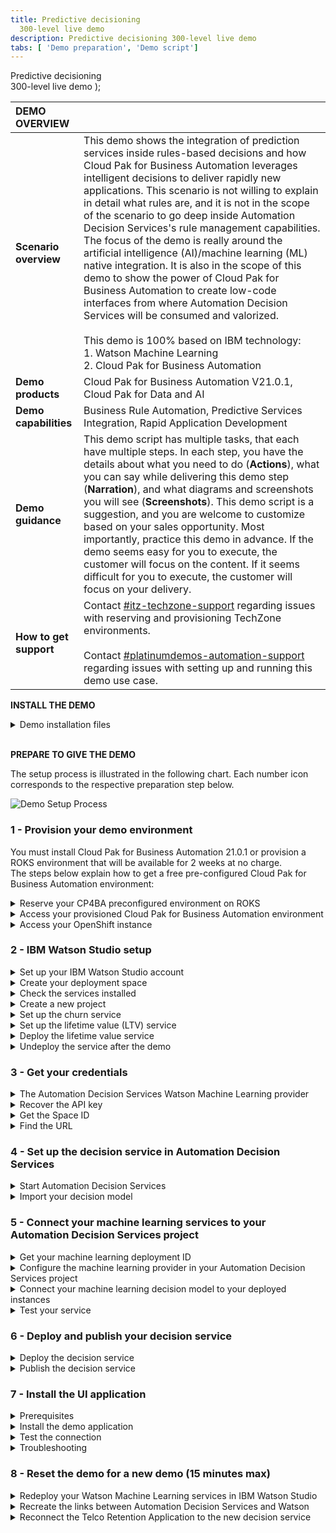 ```yaml
---
title: Predictive decisioning
  300-level live demo
description: Predictive decisioning 300-level live demo
tabs: [ 'Demo preparation', 'Demo script']
---
```


  <span>
    Predictive decisioning <br/> 300-level live demo
  </span> );

<span id="top"></span>

| DEMO OVERVIEW | |
| :---         | :--- |
| **Scenario overview** | This demo shows the integration of prediction services inside rules-based decisions and how Cloud Pak for Business Automation leverages intelligent decisions to deliver rapidly new applications. This scenario is not willing to explain in detail what rules are, and it is not in the scope of the scenario to go deep inside Automation Decision Services's rule management capabilities. The focus of the demo is really around the artificial intelligence (AI)/machine learning (ML) native integration. It is also in the scope of this demo to show the power of Cloud Pak for Business Automation to create low-code interfaces from where Automation Decision Services will be consumed and valorized. <br/><br/> This demo is 100% based on IBM technology: <br/> 1.	Watson Machine Learning <br/> 2.	Cloud Pak for Business Automation |
| **Demo products** | Cloud Pak for Business Automation V21.0.1, Cloud Pak for Data and AI |
| **Demo capabilities** | Business Rule Automation, Predictive Services Integration, Rapid Application Development |
| **Demo guidance** | This demo script has multiple tasks, that each have multiple steps. In each step, you have the details about what you need to do (**Actions**), what you can say while delivering this demo step (**Narration**), and what diagrams and screenshots you will see (**Screenshots**). This demo script is a suggestion, and you are welcome to customize based on your sales opportunity. Most importantly, practice this demo in advance. If the demo seems easy for you to execute, the customer will focus on the content. If it seems difficult for you to execute, the customer will focus on your delivery. |
| **How to get support** | Contact <a href="https://ibm-cloud.slack.com/archives/C0124J683GW" target="_blank" rel="noreferrer">#itz-techzone-support</a> regarding issues with reserving and provisioning TechZone environments. <br/><br/> Contact <a href="https://ibm-cloud.slack.com/archives/C0216F39ACU" target="_blank" rel="noreferrer">#platinumdemos-automation-support</a> regarding issues with setting up and running this demo use case. |

<span id="install-the-demo"></span>

**INSTALL THE DEMO**

<details>

<summary>Demo installation files</summary>

<br/>

Before proceeding with the steps below, please download the following files: <br/>
•	[Customer churn logs](./SkyTalk_customer_churn_logs.csv) <br/>
•	[Customer LTV logs](./SkyTalk_customer_LTV_logs.csv) <br/>
•	<a href="./Retention-Policy.pdf" target="_blank" rel="noreferrer">Retention policy</a> <br/>
•	[SkyTalk call center application](./SkyTalk_call_center_application.twx) <br/>
•	[SkyTalk retention decision service](./SkyTalk-retention-DS.zip) <br/>

<br/>

These files will be referenced in the steps below.

<br/>

</details>

<br/>

**PREPARE TO GIVE THE DEMO**

The setup process is illustrated in the following chart. Each number icon corresponds to the respective preparation step below. <br/>

![Demo Setup Process](./images/0-demo-installation-process.png)

### 1 - Provision your demo environment

You must install Cloud Pak for Business Automation 21.0.1 or provision a ROKS environment that will be available for 2 weeks at no charge. <br/>
The steps below explain how to get a free pre-configured Cloud Pak for Business Automation environment:

<details>

<summary>Reserve your CP4BA preconfigured environment on ROKS</summary>
<br/>

1. Log in to the <a href="http://techzone.ibm.com" target="_blank" rel="noreferrer">IBM Technology Zone</a> using your IBM ID. Then, click on the **Activation Kits** tab. <br/><br/>

![TechZone](./images/1-Techzone_600.png)
<br/><br/>

2. Scroll down to click on the **Cloud Pak for Business Automation** tile. <br/><br/>

![CP4BA Activation Kit](./images/1-CP4BA_Activation_Kit_600.png)
<br/><br/>

3. Click on the **Environments - Reserve Here!** tab. Then, select the **Reserve Here! - Cloud Pak for Business Automation OpenShift Demo Environments** tile. <br/><br/>

4. Click on the **Preinstalled OpenShift Environments** tab. Then, select the latest version of the **Preinstalled Cloud Pak for Business Automation on Red Hat OpenShift on IBM Cloud**. <br/><br/>

5. Select **Reserve now**. Then, after entering the **Purpose**, **Preferred Geography**, and **Notes**, click on **Submit**. <br/><br/>

6. When you are done, you will see a confirmation message. In addition, you will receive a confirmation email with all the access links. <br/><br/>

![Confirmation](./images/1-Confirmation_600.png)
<br/><br/>

![Confirmation Email](./images/1-Confirmation_email_600.png)
<br/><br/>

7. Then, you will receive an email confirming that your instance is provisioned. It may take 30 to 45 minutes. <br/><br/>

![Instance Provisioned](./images/1-Ready_email_600.png)
<br/><br/>

**[Go to top](#top)**

</details>

<details>

<summary>Access your provisioned Cloud Pak for Business Automation environment</summary>
<br/>

1. Log in to the <a href="http://techzone.ibm.com" target="_blank" rel="noreferrer">IBM Technology Zone</a>. <br/><br/>

2. At the top right corner, click on the **Profile** icon. Then, click on **Reservations**. You will then be directed to the **My reservations** page, in which you can see your reservation details. Note: Bookmark this page for ease of reference. <br/><br/>

![Reservations](./images/2-Reservations_600.png)
<br/><br/>

![My Reservations](./images/2-My_Reservations_600.png)
<br/><br/>

3. Once it's provisioned, your instance should look like the screenshot below. <br/><br/>

![Provisioned Instance](./images/2-Provisioned_Instance_600.png)
<br/><br/>

**[Go to top](#top)**

</details>

<details>

<summary>Access your OpenShift instance</summary>
<br/>

When your instance is provisioned, you should receive a confirmation email with the access links. If the links are not attached to the email, please refer to the steps below. <br/><br/>

1. Go to the <a href="https://github.ibm.com/jgoodhue/cp4ba-roks-install" target="_blank" rel="noreferrer">START HERE</a> section in your OpenShift Instance. Note: The link is also provided in the confirmation email. <br/><br/>

![IBM Technology Zone](./images/3-Start_Here_600.png)
<br/><br/>

2. Click to open the **README.md** file, and scroll down to click on **Preinstalled Cluster**. Under **Instructions**, click on **2 - Wait for your cluster** to expand the section and follow step 2.2. <br/><br/>

3. From your **Reservation** page, double-click on your instance, and copy your **Environment ID**. <br/><br/>

![Environment ID](./images/3-EnvironmentID_600.png)
<br/><br/>

4. Log in to your <a href="https://cloud.ibm.com/kubernetes/clusters?platformType=openshift" target="_blank" rel="noreferrer">IBM Cloud</a> account. <br/><br/>

5. On the top menu, swap to the **DTESQUAD** account. <br/><br/>

![DTESQUAD](./images/3-DTE_Squad_600.png)
<br/><br/>

6. From the **Clusters** menu, search for your cluster using the **Environment ID** that was copied from step 3. <br/><br/>

![Clusters](./images/3-Cluster_Menu_600.png)
<br/><br/>

7. Check that your cluster's state is green, and double-click on it. Check that your **Ingress subdomain** is set up, and open your **OpenShift web console**. <br/><br/>

8. Open the **Workloads** menu, and select **Config Maps**. Then, set your project to **dtecp4ba**. <br/> <br/>

9. Search for **access** to access the **icp4Adeploy-cp4ba-access-info** file. Open this file to access all your access links and credentials to the various environments. Note: You have the **ADS-runtime-access-info** in that file as well. <br/> <br/>

![Access](./images/3-Access_600.png)
<br/><br/>

10. The important link is the **BAStudio URL**. From this URL, you will be able to access the key elements of the demo: <br/>
•	Business Automation Studio <br/>
•	Application Designer <br/>
•	Automation Decision Services <br/> <br/>

11. You are now ready to set up the demo. Open **BAStudio** from the Automation Decision Services link in the access file.

<br/><br/>

**[Go to top](#top)**

</details>

<span id="prep-2"></span>

### 2 - IBM Watson Studio setup

<details>

<summary>Set up your IBM Watson Studio account</summary>
<br/>

1. Click <a href="http://cloud.ibm.com/" target="_blank" rel="noreferrer">here</a> to log in to your IBM Cloud account, or create a new one. <br/><br/>

2. Click on **Catalog** at the top, and type **Watson Studio** in the search menu. Then, select **Watson Studio Lite**. <br/><br/>

![Watson Studio](./images/2-1-Watson_Studio_600.png)
<br/><br/>

![Watson Studio Lite](./images/2-1-Watson_Studio_Lite_600.png)
<br/><br/>

3. Select a location for your service. Select the **Lite** plan (free), and click **Create**. <br/><br/>

4. Once it's provisioned, click on **Get Started**. <br/><br/>

**[Go to top](#top)**

</details>

<details>

<summary>Create your deployment space</summary>
<br/>

1. Click on **New deployment space**. <br/><br/>

![Get Started](./images/2-1-Get_Started_600.png)
<br/><br/>

2. Give a name to your deployment space (e.g., SkyTalk production space). <br/><br/>

3. Create your **Cloud Object Storage** service. <br/>
a.	Go in the **Select object service** section, and click **Create**. <br/>
b.	Select the **Lite** version, and click **Create**. <br/> <br/>

4. Select your machine learning service. <br/>
a.	Go in the **Select machine learning service (optional)** section, and click **Create**. Then, select your location. <br/>
b.	Select the **Lite** version, and click **Create**. <br/>
c.	Click on **Select a machine learning service**, and scroll to select your newly created machine learning service. <br/>
d.	Click on **Create** (bottom right of the screen), and let the deployment space creation run. <br/>
e.	Once it's done, you should see a **The space is ready** message. Click on **View new space** to see your new deployment space. <br/> <br/>

![Preparing Space](./images/2-2-Space_Preparing_600.png)
<br/><br/>

![Space Ready](./images/2-2-Space_Ready_600.png)
<br/><br/>

**[Go to top](#top)**

</details>

<details>

<summary>Check the services installed</summary>
<br/>

1. Click on the **Menu** icon (top left corner). <br/><br/>

![Space](./images/2-2-View_Space_600.png)
<br/><br/>

2. Click on **Services**, and then select **Service instances**. <br/><br/>

![Services](./images/2-3-Services_600.png)
<br/><br/>

3. You should now see your three newly created services. <br/><br/>

![Service Instances](./images/2-3-Service_Instances_600.png)
<br/><br/>

**[Go to top](#top)**

</details>

<details>

<summary>Create a new project</summary>
<br/>

1. Click on **IBM Watson Studio**, and then click on **New project**. <br/><br/>

2. Select **Create an empty project**, and enter details for your project. Once it's created, you'll have an empty project. <br/><br/>

3. Click on **Add to project** and add the **AutoAI experiment**. <br/><br/>

![Empty Project](./images/2-4-Empty_Project_600.png)
<br/><br/>

![Choose Asset Type](./images/2-4-Add_AutoAI_600.png)
<br/><br/>

4. Enter a name for your experiment. Example: LOT-Customer retention demo experiment <br/><br/>

5. Click on **Associate a Machine Learning service instance**. <br/><br/>

6. Select your machine learning service instance, and click on **Associate service** in the blue ribbon. <br/><br/>

![Associate service](./images/2-4-Associate_Service_600.png)
<br/><br/>

7. In the AutoAI configuration menu, click on **Reload**. Your machine learning service should now show up. <br/><br/>

8. At the bottom right corner, click on **Create** to create your machine learning experiment in Watson Studio. Once it's completed, your AutoAI experiment is ready to be set up. <br/><br/>

**[Go to top](#top)**

</details>

<details>

<summary>Set up the churn service</summary>
<br/>

1. Under **Add data sources**, click on **Browse**. <br/><br/>

![Project](./images/2-4-Project_Ready_600.png)
<br/><br/>

2. Select the **SkyTalk_customer_churn_logs.csv** file. Note: This data file was already downloaded as one of the [demo installation files](#install-the-demo). <br/><br/>

![Select File](./images/2-5-Select_File_600.png)
<br/><br/>

3. Select the prediction criteria by following the steps below. <br/><br/>

a.	Click on **Select prediction column**. <br/><br/>

![Prediction Column](./images/2-5-Prediction_Column_600.png)
<br/><br/>

b.	Select **CHURN**. <br/><br/>

![Churn](./images/2-5-Churn_600.png)
<br/><br/>

c.	Click on **Run experiment**. Your AutoAI run will begin, and it should take around five minutes. Once it's done, the progress map's status will read **Experiment completed**. <br/><br/>

![Run Experiment](./images/2-5-Run_Experiment_600.png)
<br/><br/>

![Experiment Summary](./images/2-5-Experiment_600.png)
<br/><br/>

![Experiment Completed](./images/2-5-Experiment_Completed_600.png)
<br/><br/>

d.	Click on the first row in the **Pipeline leaderboard**, and then select **Save as**. <br/><br/>

![Pipeline Leaderboard](./images/2-5-Pipeline_600.png)
<br/><br/>

e.	Select **Model**, and click on **Create**. Then, you should see a **Saved model successfully** notification. <br/><br/>

![Model Details](./images/2-5-Model_600.png)
<br/><br/>

f.	Return to the project view by clicking on the machine learning experiment in the breadcrumb navigation bar. You should now see your Watson Machine Learning (WML) model listed. <br/><br/>

![Navigation Bar](./images/2-5-Breadcrumb_600.png)
<br/><br/>

![WML](./images/2-5-WML_600.png)
<br/><br/>

**[Go to top](#top)**

</details>

<details>

<summary>Set up the lifetime value (LTV) service</summary>
<br/>

1. Follow the steps below to add the customer lifetime value CSV file to your data assets. <br/><br/>

a.	Click on **New Data asset**, and select **browse**. <br/><br/>

![Project View](./images/2-5-WML_600.png)
<br/><br/>

b.	Select the **SkyTalk_customer_LTV_logs.csv** file. Note: This data file was already downloaded as one of the [demo installation files](#install-the-demo). <br/><br/>

![Select File](./images/2-6-Select_File_600.png)
<br/><br/>

c.	The file should now appear in your list under **Data assets**. <br/><br/>

![Data Assets](./images/2-6-Data_Assets_600.png)
<br/><br/>

2. Follow the steps below to create a new AutoAI experiment. <br/><br/>

a.	Click on **New AutoAI experiment**, and enter details for your experiment. Make sure the machine learning service is associated to your experiment. Then, click **Create**. <br/><br/>

![New AutoAI Experiment](./images/2-6-New_AutoAI_600.png)
<br/><br/>

b.	Under **Add data sources**, click on **Select from project**. Select the **SkyTalk_customer_LTV_logs.csv** file, and click on **Select Asset**. <br/><br/>

![Add Data Sources](./images/2-6-Add_Data-Sources_600.png)
<br/><br/>

![Select Data Asset](./images/2-6-Select_Data_Asset_600.png)
<br/><br/>

c.	Under the **What do you want to predict?** section, select **LTV**. <br/><br/>

![LTV](./images/2-6-LTV_600.png)
<br/><br/>

d.	Click on **Run experiment**. The experiment should last around five minutes. Once it's done, the progress map's status will read **Experiment completed**. <br/><br/>

![Run Experiment](./images/2-6-Run_Experiment_600.png)
<br/><br/>

![Experiment Completed](./images/2-6-Experiment_Completed_600.png)
<br/><br/>

e.	Click on the first row in the **Pipeline leaderboard**. It is marked with a black star on the left column. Then, click **Save as**. <br/><br/>

![Pipeline Leaderboard](./images/2-6-Pipeline_Leaderboard_600.png)
<br/><br/>

f.	Select **Model**, and click on **Create**. Then, you should see a **Saved model successfully** notification. <br/><br/>

![Model Details](./images/2-6-Model_600.png)
<br/><br/>

g.	Click on the project to return to the project view. You should now see that the model has been created and listed. <br/><br/>

![Navigation Bar](./images/2-6-Breadcrumb_600.png)
<br/><br/>

![WML](./images/2-6-WML_600.png)
<br/><br/>

**[Go to top](#top)**

</details>

<details>

<summary>Deploy the lifetime value service</summary>
<br/>

#### Deploy the models in the deployment environment

Your free quota will be consumed as long as the models are deployed. <br/>
Deploy the models before the demonstration, and undeploy them as soon as the demo is done to not be overcharged and to save your free monthly quota. <br/><br/>

1. Select the LTV model, and click on the **ellipsis** icon. Then, click on **Promote**. <br/><br/>

![LTV Model Menu](./images/2-7-Promote_600.png)
<br/><br/>

2. Select your deployment space that was previously created. Click on **Promote**. <br/><br/>

![Deployment Space](./images/2-7-Deployment_Space_600.png)
<br/><br/>

3. Repeat steps 1 and 2 with the customer churn model. <br/><br/>

4. Click on **IBM Watson Studio** (top left corner). Select **Deployments** and then **View all spaces**. <br/><br/>

![IBM Watson Studio](./images/2-7-IBM_Watson_Studio_600.png)
<br/><br/>

5. Select the **Spaces** tab, and click on your deployment space. <br/><br/>

![Spaces](./images/2-7-Spaces_600.png)
<br/><br/>

6. In the **Assets** tab, you should see your two models that are ready to be executed. <br/><br/>

![Assets](./images/2-7-Assets_600.png)
<br/><br/>

7. At this point, nothing is deployed yet. You will be charged as soon as you execute the models. If you click on the **Deployments** tab, there should be no deployments to monitor. <br/><br/>

![Deployments](./images/2-7-Deployments_600.png)
<br/><br/>

8. In the **Assets** tab, select the LTV model and click on the **rocket** icon to start the service. <br/><br/>

![Deploy](./images/2-7-Deploy_600.png)
<br/><br/>

9. Give a name to the deployment, and click **Create**. When it's deployed, you should see the deployment message. <br/><br/>

![Create Deployment](./images/2-7-Create_Deployment_600.png)
<br/><br/>

10. Repeat steps 6 to 10 for the customer churn model. <br/><br/>

11. Click on the **Deployments** tab to see the services that are deployed. You will be charged until you undeploy the services after the demonstration. <br/><br/>

![Services Deployed](./images/2-7-Services_Deployed_600.png)
<br/><br/>

12. Get the Deployment ID to configure Automation Decision Services. In the **Deployments** list, click on **Churn Service**. Then, copy the **Deployment ID**. Repeat this step to get the **Deployment ID** for the lifetime value service as well. <br/><br/>

**[Go to top](#top)**

</details>

<details>

<summary>Undeploy the service after the demo</summary>
<br/>

1. Start IBM Watson Studio from your <a href="http://cloud.ibm.com/" target="_blank" rel="noreferrer">IBM Cloud</a> account. <br/><br/>

2. Go in your deployment workspace to see that your two services are up and running. <br/><br/>

![Services Deployed](./images/2-8-Services_Deployed_600.png)
<br/><br/>

3. Select the **Churn Service**. Then, click on the **ellipsis** icon, and select **Delete**. Repeat this step for the **LTV Service**. <br/><br/>

4. In the **Deployments** tab, you should see that there are no deployments to monitor. Note: From now, your quota is not consumed anymore. <br/><br/>

![Deployments](./images/2-8-Deployments_600.png)
<br/><br/>

**[Go to top](#top)**

</details>

<span id="prep-3"></span>

### 3 - Get your credentials

<details>

<summary>The Automation Decision Services Watson Machine Learning provider</summary>
<br/>

During your first installation, you will have to set up your machine learning provider. To do so, refer to [5 - Connect your machine learning services to your Automation Decision Services project](#prep-5). Note: You need to set up the machine learning provider only once. <br/><br/>

The machine learning provider needs the following information to connect to your IBM Watson Studio deployment workspace: <br/><br/>

![New Provider](./images/3-1-New_Provider_600.png)
<br/><br/>

The steps below will help you find these different elements: <br/>
•	API key <br/>
•	Space ID <br/>
•	URL <br/><br/>

**[Go to top](#top)**

</details>

<details>

<summary>Recover the API key</summary>
<br/>

The API key provides your personal credentials and allows an external application to connect to your deployment workspace in IBM Watson Studio. <br/><br/>

If you already have an API key, you can reuse it. Otherwise, you will need a new one. To get a new API key, please follow the steps below. <br/><br/>

1. Connect to your <a href="http://cloud.ibm.com/" target="_blank" rel="noreferrer">IBM Cloud</a> instance. <br/><br/>

2. Click on the **Manage** menu, and select **Access (IAM)**. <br/><br/>

![Manage Menu](./images/3-2-Manage_Menu_600.png)
<br/><br/>

3. Select **API keys**. <br/><br/>

![API Keys](./images/3-2-API_Keys_600.png)
<br/><br/>

4. Click on **Create an IBM Cloud API Key**. <br/><br/>

![Create an IBM Cloud API key](./images/3-2-Create_API_Key_600.png)
<br/><br/>

5. Enter a name and description for the API key. Then, click on **Create**. <br/><br/>

![Create](./images/3-2-Create_600.png)
<br/><br/>

6. You can unmask the API key to view it. This API key is required for your machine learning provider setup. You can directly copy it to your clipboard or download the API key locally and keep it for other uses. <br/><br/>

![Success](./images/3-2-Success_600.png)
<br/><br/>

![View API Key](./images/3-2-View_API_Key_600.png)
<br/><br/>

**[Go to top](#top)**

</details>

<details>

<summary>Get the Space ID</summary>
<br/>

1. Open your <a href="http://cloud.ibm.com/" target="_blank" rel="noreferrer">IBM Cloud</a> account. <br/><br/>

2. Click on the **Resource list** icon (left hand corner), and double-click on your Watson Studio instance. Then, click **Get Started**. <br/><br/>

![Services and Software](./images/3-3-Services_Software_600.png)
<br/><br/>

![Watson Studio](./images/3-3-Watson_Studio_600.png)
<br/><br/>

3. Click on the deployment workspace, and select the **Manage** tab. <br/><br/>

![Manage](./images/3-3-Manage_600.png)
<br/><br/>

4. In that tab, you will see your **Space ID** in the **Space GUID** field. Copy your **Space ID** and paste it in the **Space ID** field of your machine learning provider's setup view.

![Space ID](./images/3-3-SpaceID_600.png)
<br/><br/>

**[Go to top](#top)**

</details>

<details>

<summary>Find the URL</summary>
<br/>

The URL is the deployment URL of your workspace. Your two machine learning services must be deployed to retrieve the URL. If not, review [2 - IBM Watson Studio setup](#prep-2) to deploy them. <br/><br/>

1. From your IBM Watson Studio instance, go to your deployment space. <br/><br/>

![IBM Watson Studio](./images/3-4-Watson_Studio_600.png)
<br/><br/>

2. Select the **Deployments** tab, and open one of the deployed models. <br/><br/>

![Deployments](./images/3-4-Deployments_600.png)
<br/><br/>

![Deployed Model](./images/3-4-Deployed_Model_600.png)
<br/><br/>

3. Under **Direct link**, the URL is the portion that is highlighted below. <br/><br/>

![URL](./images/3-4-URL_600.png)
<br/><br/>

4. Copy and paste this URL in the URL field of the machine learning provider setup, and you are all set to test your machine learning provider connection in . <br/><br/>

Note: Don't forget to undeploy the models if you are not using them for a demo to avoid being overcharged. <br/><br/>

**[Go to top](#top)**

</details>

### 4 - Set up the decision service in Automation Decision Services

<details>

<summary>Start Automation Decision Services</summary>
<br/>

1. Open your OpenShift console from <a href="http://cloud.ibm.com/" target="_blank" rel="noreferrer">IBM Cloud</a>. <br/><br/>

2. Click on **Clusters**, and double-click on your cluster. If you have several clusters, recover your cluster ID from the **My reservations** page in IBM Technology Zone. <br/><br/>

![Clusters](./images/4-1-Clusters_600.png)
<br/><br/>

![Cluster](./images/4-1-Cluster_600.png)
<br/><br/>

3. Click on **OpenShift web console** to open it. <br/><br/>

![OpenShift Web Console](./images/4-1-OpenShift_Web_Console_600.png)
<br/><br/>

4. Open **Workloads** on the menu bar, and click on **Config Maps**. <br/><br/>

![Menu](./images/4-1-Workloads_600.png)
<br/><br/>

5. Search for **access**, and open the **icp4adeploy-cp4ba-access-inf** file. <br/><br/>

![Access](./images/4-1-Access_600.png)
<br/><br/>

6. Under **ADS-designer-access-info**, you'll find the URL and login credentials to access Automation Decision Services. Copy and paste the URL in your browser (Chrome/Firefox), and log in using the credentials. <br/><br/>

7. On the menu bar, click on **Business automations** under **Design**. <br/><br/>

![Menu](./images/4-1-Business_Automations_600.png)
<br/><br/>

**[Go to top](#top)**

</details>

<details>

<summary>Import your decision model</summary>
<br/>

1. Under **Business automations**, click on **Create**. Then, select **Decision automations**. <br/><br/>

![Business Automations](./images/4-2-Business_Automations_600.png)
<br/><br/>

2. Provide a name to your decision automation: **Telco retention decision service**. Then, click **Create**. Accept all the privacy checks and close the guide tour views if you encounter any. <br/><br/>

3. Click on **Import**, and import your **SkyTalk-retention-DS.zip** file. Note: This data file was already downloaded as one of the [demo installation files](#install-the-demo). <br/><br/>

![Import](./images/4-2-Import_600.png)
<br/><br/>

4. You should now see the Telco retention decision service.

![Telco](./images/4-2-DS_600.png)
<br/><br/>

**[Go to top](#top)**

</details>

<span id="prep-5"></span>

### 5 - Connect your machine learning services to your Automation Decision Services project

<details>

<summary>Get your machine learning deployment ID</summary>
<br/>

Refer to [2 - IBM Watson Studio setup](#prep-2) (**Deploy the LTV service** section), and get the deployment IDs for your two machine learning models. <br/><br/>

**[Go to top](#top)**

</details>

<details>

<summary>Configure the machine learning provider in your Automation Decision Services project</summary>
<br/>

1. Open **Automation Studio** from your provisioned environment. <br/><br/>

2. Open your decision project by double-clicking on the tile. <br/><br/>

![Decision](./images/5-2-Business_Automations_600.png)
<br/><br/>

3. Click on the **ellipsis** icon next to the service name, and select **Settings**. <br/><br/>

![Settings](./images/5-2-Settings_600.png)
<br/><br/>

4. Select **Machine learning providers**, and click on **New**. <br/><br/>

![ML Providers](./images/5-2-ML_Providers_600.png)
<br/><br/>

5. Select **Watson ML** as the provider type. Enter your API Key that was saved from IBM Watson Studio (refer to [3 - Get your credentials](#prep-3)).

![New Provider](./images/5-2-New_Provider_600.png)
<br/><br/>

6. Enter the **Space ID** for your deployment space. <br/><br/>

![Deployment Space](./images/5-2-Space_600.png)
<br/><br/>

7. Enter the **Service URL** found in your deployed artifact. <br/><br/>

![Service](./images/5-2-Service_600.png)
<br/><br/>

8. Test the connection. When it's done, click **Save**. your machine learning provider is now configured. <br/><br/>

![Configured](./images/5-2-Configured_600.png)
<br/><br/>

**[Go to top](#top)**

</details>

<details>

<summary>Connect your machine learning decision model to your deployed instances</summary>
<br/>

1. Select your decision service. <br/><br/>

![Decision Service](./images/5-3-DS_600.png)
<br/><br/>

2. In the **Predictive models** tab, select the **Customer Churn** model. <br/><br/>

![Predictive Models](./images/5-3-Predictive_Models_600.png)
<br/><br/>

3. The status of the machine learning provider should read: **Not connected**. Click on **Connect**. <br/><br/>

![ML Provider](./images/5-3-ML_Provider_600.png)
<br/><br/>

4. Select your **Machine learning provider**. <br/><br/>

![Select Provider](./images/5-3-Select_Provider_600.png)
<br/><br/>

5. Select the deployed service to connect to. Click **Next** twice, and then click **Run**. <br/><br/>

![Select Deployed Service](./images/5-3-Select_Deployed_Service_600.png)
<br/><br/>

![Run](./images/5-3-Run_600.png)
<br/><br/>

6. A **Test succeeded** notification should display. <br/><br/>

![Success](./images/5-3-Success_600.png)
<br/><br/>

7. Click on **Next**, and then click on **Generate from test output**. Click on **OK**, and then select **Apply**. Your service is now connected to the churn prediction machine learning service. <br/><br/>

![Generate from Test Output](./images/5-3-Generate_600.png)
<br/><br/>

![Output](./images/5-3-Output_600.png)
<br/><br/>

8. Repeat steps 2 to 7 to connect the lifetime value service. <br/><br/>

**[Go to top](#top)**

</details>

<details>

<summary>Test your service</summary>
<br/>

1. In the **Telco retention DS** project, select **Retention offer**. Select **Run** twice. <br/><br/>

![Telco](./images/5-4-Telco_600.png)
<br/><br/>

2. Under the **Run** tab, note that your lifetime value and churn services have been invoked. <br/><br/>

![Run](./images/5-4-Run_600.png)
<br/><br/>

3. Select another profile, and click **Run**. Note: Undeploy your machine learning services when the demo is terminated. <br/><br/>

![Profile](./images/5-4-Profile_600.png)
<br/><br/>

**[Go to top](#top)**

</details>

<span id="prep-6"></span>

### 6 - Deploy and publish your decision service

<details>

<summary>Deploy the decision service</summary>
<br/>

1. Open Automation Decision Services, and open the **Telco retention decision service**. <br/><br/>

![Business Automations](./images/6-1-Business_Automations_600.png)
<br/><br/>

2. Click on **Share changes** to push the service details in GitHub and share changes (if any). <br/><br/>

![Share Changes](./images/6-1-Share_Changes_600.png)
<br/><br/>

3. Click on the **View history** tab, and click on **Version +** in the first row. <br/><br/>

![Version](./images/6-1-Version_+_600.png)
<br/><br/>

4. Give a name to your version and provide a description. Then, click **Create**. <br/><br/>

![Create](./images/6-1-Create_600.png)
<br/><br/>

5. Click on the **Deploy** tab, and expand your newly created version. Then, click on **Deploy**. <br/><br/>

![Deploy](./images/6-1-Deploy_600.png)
<br/><br/>

6. Click on **Deploy**, and stay on the page. <br/><br/>

![Deploy](./images/6-1-Deploy_DS_600.png)
<br/><br/>

7. After the deployment successfully completes, click on **Business Automations**, and you should now see your new decision service version. <br/><br/>

![Decision service](./images/6-1-DS_600.png)
<br/><br/>

**[Go to top](#top)**

</details>

<details>

<summary>Publish the decision service</summary>
<br/>

1. Click on the **ellipsis** icon, and select **Publish**. <br/><br/>

![Publish](./images/6-2-Publish_600.png)
<br/><br/>

2. After a few seconds, you will see the information below. <br/><br/>

![Publish](./images/6-2-Info_600.png)
<br/><br/>

3. Your service is now ready to be used by the SkyTalk call center application. <br/><br/>

![Service](./images/6-2-Service_600.png)
<br/><br/>

**[Go to top](#top)**

</details>

### 7 - Install the UI application

<details>

<summary>Prerequisites</summary>
<br/>

To install the demo's front end interface, make sure that: <br/><br/>

1. You have access to Business Automation Studio -- Application Designer. <br/><br/>

2. You have deployed your **telco_retention_ds** decision service. <br/><br/>

![Decision Service](./images/7-1-DS_600.png)
<br/><br/>

3. You have the **SkyTalk_call_center_application.twx** project file ready. Note: This data file was already downloaded as one of the [demo installation files](#install-the-demo).

**[Go to top](#top)**

</details>

<details>

<summary>Install the demo application</summary>
<br/>

1. Open **Business Automation Studio**, and check that the **telco_retention_ds** service is correctly deployed. <br/><br/>

2. On the menu bar, click on **Business automations** under **Design**. <br/><br/>

![Business Applications](./images/7-2-Business_Applications_600.png)
<br/><br/>

3. There should be no deployed applications if you are starting from a newly provisioned ROKS instance. <br/><br/>

![Business Applications](./images/7-2-No_Applications_600.png)
<br/><br/>

4. Click on **Import**, and select the **SkyTalk_call_center_application.twx** project file. Click **OK**, and wait for the **Import successful** message to appear. <br/><br/>

![Import](./images/7-2-Import_600.png)
<br/><br/>

5. **Telco Retention Application** should now appear under **Business applications**. <br/><br/>

![Telco](./images/7-2-Telco_600.png)
<br/><br/>

6. Click on the **Telco Retention Application** tile to view the details. <br/><br/>

![Telco](./images/7-2-Telco_Tile_600.png)
<br/><br/>

7. Select the **Automation services** tab, and check that your application is linked to your deployed automation service. <br/><br/>

![Automation Services](./images/7-2-Automation_Services_600.png)
<br/><br/>

8. To view how the demo is built, click on **Open**. To give a customer demo, click on **Preview**. <br/><br/>

![Demo](./images/7-2-Open_Preview_600.png)
<br/><br/>

9. After a few seconds, the demo panel should appear. Resize it to show the entire screen. <br/><br/>

![Demo Panel](./images/7-2-Demo_Panel_600.png)
<br/><br/>

**[Go to top](#top)**

</details>

<details>

<summary>Test the connection</summary>
<br/>

1. You have three predefined customers that you can find by clicking on the **Search customer** help icon. <br/><br/>

![Help](./images/7-3-Customers_600.png)
<br/><br/>

2. Enter **John Smith** in the search text field, and click on the search button. <br/><br/>

3. You should see **1 customer found** appear with the customer details prefilled. <br/><br/>

![John Smith](./images/7-3-John_Smith_600.png)
<br/><br/>

4. Click on **Get offer**. <br/><br/>

![Get Offer](./images/7-3-Get_Offer_600.png)
<br/><br/>

5. If the demo is correctly installed, you should see the decision service results appearing. Congratulations! You are done with the demo install. You are ready to demo. <br/><br/>

![Results](./images/7-3-DS_Results_600.png)
<br/><br/>

**[Go to top](#top)**

</details>

<details>

<summary>Troubleshooting</summary>
<br/>

**Q: I don't see the deployed decision service.** <br/><br/>

A: If you don’t see the Telco retention decision service, it may be due to an incomplete deployment phase. Make sure that you have published your deployed decision service in Automation Decision Services. Refer to the deployment steps in [6 - Deploy and publish your decision service](#prep-6). <br/><br/>

**Q: I get an error when I launch the service after a reconnection.** <br/><br/>

A: After reconfiguring your service connection, you may have some errors when you invoke your service during the preview. It may be due to some cash authorization access problems. It should work after you clean all of your browser's cache data (including cookies) and restart Application Designer. <br/><br/>

**Q: My decision service is deployed but with a different name.** <br/><br/>

A: You will have to bind the decision node in Application Designer to your deployed service by following the steps below: <br/><br/>

1. Click on **Open** in your application tile. <br/> <br/>

2. Click on your user icon image, and open **Preferences**. <br/><br/>

![Preferences](./images/7-4-Preferences_600.png)
<br/><br/>

3. Select the **Advanced** view mode. Note: You may have to restart after this. <br/><br/>

![Advanced](./images/7-4-Advanced_600.png)
<br/><br/>

4. Click on the **Diagram** tab, in which you should see the application diagram. <br/><br/>

![Diagram](./images/7-4-Diagram_600.png)
<br/><br/>

5. Double-click on the **Call telco_retention_ds** box. <br/><br/>

6. Select the **Implementation** tab. Click on **Select**, and select your own decision service. Make sure you also select the **retentionOffer** operation. <br/><br/>

![Implementation](./images/7-4-Implementation_600.png)
<br/><br/>

7. Go in the **Data Mapping** section, and make sure the local variables are linked to your service input/output. <br/><br/>

![Data Mapping](./images/7-4-Data_Mapping_600.png)
<br/><br/>

8. If you have errors, it may be due to the import that caused duplications (ex: CustomerRecord_1). You must then make sure that the variables are from that new class to allow the data mapping. <br/><br/>

9. Click on the **Variables** tab, and select the customer (**CustomerRecord**). Select the duplicated type in the **Variable type** section. It should now be customer (CustomerRecord_1) type. <br/><br/>

![Variable](./images/7-4-Variable_600.png)
<br/><br/>

10. Repeat these steps for the subscription class. <br/><br/>

11. Return to the **Diagram** view. <br/><br/>

12. Reconnect your input and output data to map the new service type. You should now have no errors. Click on **Preview** and test the connection. <br/><br/>

**[Go to top](#top)**

</details>

### 8 - Reset the demo for a new demo (15 minutes max)

<details>

<summary>Redeploy your Watson Machine Learning services in IBM Watson Studio</summary>
<br/>

1. Follow the redeployment instructions in [2 - IBM Watson Studio setup](#prep-2). <br/><br/>

2. Once the two model instances are deployed in IBM Watson Studio, you are ready to reconnect your Automation Decision Services to these new instances. <br/><br/>

![Deployments](./images/8-1-Deployments_600.png)
<br/><br/>

**[Go to top](#top)**

</details>

<details>

<summary>Recreate the links between Automation Decision Services and Watson</summary>
<br/>

1. Open your Automation Decision Services project. <br/><br/>

![Open](./images/8-2-Open_600.png)
<br/><br/>

2. Select **Telco retention**. <br/><br/>

![Telco](./images/8-2-Telco_Retention_600.png)
<br/><br/>

3. Click on **Customer Churn**. <br/><br/>

![Customer Churn](./images/8-2-Customer_Churn_600.png)
<br/><br/>

4. Click on **Edit configuration**. <br/><br/>

![Edit Configuration](./images/8-2-Edit_600.png)
<br/><br/>

5. An error message will appear claiming that your service is not connected yet. <br/><br/>

![Error](./images/8-2-Error_600.png)
<br/><br/>

6. Expand the customer churn and select your deployed model. <br/><br/>

![Expand](./images/8-2-Expand_600.png)
<br/><br/>

7. Click on **Next** twice, and then click on **Run**. <br/><br/>

![Next](./images/8-2-Next_600.png)
<br/><br/>

![Run](./images/8-2-Run_600.png)
<br/><br/>

8. Click on **Next**, and then click on **Generate from test output**. <br/><br/>

![Generate](./images/8-2-Generate_600.png)
<br/><br/>

9. Click on **OK**, and then click on **Apply**. <br/><br/>

![Output](./images/8-2-Output_600.png)
<br/><br/>

10. Click on **Telco retention** to return to your models. <br/><br/>

![Telco Retention](./images/8-2-Telco_600.png)
<br/><br/>

11. Repeat steps 3 to 9 for **Customer Lifetime Value**. <br/><br/>

![LTV](./images/8-2-LTV_600.png)
<br/><br/>

12. To test the decision service, click on **Telco retention**. <br/><br/>

![Telco Retention](./images/8-2-Breadcrumb_600.png)
<br/><br/>

13. Click on **Retention offer**. Then, click on **Run** three times to test the service. <br/><br/>

![Retention Offer](./images/8-2-Retention_600.png)
<br/><br/>

14. Click on **Run**. <br/><br/>

![Retention Offer](./images/8-2-John_600.png)
<br/><br/>

15. Your machine learning services must return new values. Then, click on **Share changes**. <br/><br/>

![Messages](./images/8-2-New_Values_600.png)
<br/><br/>

16. Click on **View history**, and then click on **Version +** to create a new version of the decision service. <br/><br/>

17. Select the **Deploy** tab, and click on **Deploy** to deploy the new version of the decision service. <br/><br/>

![Deploy](./images/8-2-Deploy_600.png)
<br/><br/>

18. Click on Business Automation to return to IBM Automation Studio. <br/><br/>

19. Click on the decision service tile to see the versions. <br/><br/>

![Decision Service](./images/8-2-DS_Tile_600.png)
<br/><br/>

20. Publish the new version. <br/><br/>

![Publish](./images/8-2-Publish_600.png)
<br/><br/>

**[Go to top](#top)**

</details>

<details>

<summary>Reconnect the Telco Retention Application to the new decision service</summary>
<br/>

1. Open **Application Designer**, and open the **Telco Retention Application**. <br/><br/>

![Telco Retention Application](./images/8-3-Telco_Retention_App_600.png)
<br/><br/>

2. Click on the **Diagram** tab, and select the **Call telco_retention...** node. <br/><br/>

![Diagram](./images/8-3-Diagram_600.png)
<br/><br/>

![Node](./images/8-3-Node_600.png)
<br/><br/>

3. Select the **Implementation** tab. Note the name of the actual decision service. Here in this example, it is telco_retention_ds_Service.

![Implementation](./images/8-3-Implementation_600.png)
<br/><br/>

4. Click **New** to select the newly published decision service. <br/><br/>

5. Select the new decision service from the published services list. <br/><br/>

![Decision Service](./images/8-3-DS_600.png)
<br/><br/>

6. Select the **retentionOffer** operation. <br/><br/>

![retentionOffer](./images/8-3-retentionOffer_600.png)
<br/><br/>

7. In the operation combo, select the **retentionOffer** operation. <br/><br/>

![Operation](./images/8-3-Operation_600.png)
<br/><br/>

8. The data mapping must be redone. Since the new service has the same complex name types, Application Designer has automatically renamed the customer and subscription types by adding "**_1**" to the names of the types. <br/><br/>

![Data Mapping](./images/8-3-Data_Mapping_600.png)
<br/><br/>

9. Click on the icon on the left of the yellow arrow, and select the **customer** variable. <br/><br/>

![Icon](./images/8-3-Arrow_600.png)
<br/><br/>

![Customer](./images/8-3-Customer_600.png)
<br/><br/>

10. An error will appear due to the renaming. <br/><br/>

![Error](./images/8-3-Error_600.png)
<br/><br/>

11. Select the **subscription** variable under **Input Mapping** as well. Another error will appear. <br/><br/>

![Subscription](./images/8-3-Subscription_600.png)
<br/><br/>

![Error](./images/8-3-Input_Mapping_600.png)
<br/><br/>

12. Under **Output Mapping**, select the **message** and **estimated_cost** variables. <br/><br/>

![Mapping](./images/8-3-Output_Mapping_600.png)
<br/><br/>

13. Let's now solve the variable name change issue. Go in the **Variables** tab, and select the **customer** variable. <br/><br/>

![Variable](./images/8-3-Variable_600.png)
<br/><br/>

14. Click on **Select** in the **Variable type** field, and select the option with the "**_1**" (**customerRecord_1** in our case). <br/><br/>

![Select](./images/8-3-Select_600.png)
<br/><br/>

15. Repeat steps 13 and 14 for the **subscription** variable. <br/><br/>

![Select](./images/8-3-Select_Subscription_600.png)
<br/><br/>

16. Return to the **Diagram** tab, and click on the **Call telco_retention...** node again. Take a look at the **Data Mapping** tab to see that the errors are gone. <br/><br/>

![Data Mapping](./images/8-3-Errors_Gone_600.png)
<br/><br/>

17. We can optionally remove the original decision service that we noted in step 3. <br/><br/>

![Optional](./images/8-3-Remove_600.png)
<br/><br/>

18. Click on **Preview** to test the connection. Selecting **Sarah Miller** must return the result below. <br/><br/>

![Preview](./images/8-3-Sarah_Miller_600.png)
<br/><br/>

19. You are ready to demo. Note: Remember to undeploy your machine learning models in IBM Watson Studio after the demo to avoid being overcharged. <br/><br/>

**[Go to top](#top)**

</details>

